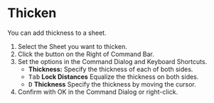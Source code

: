 
# Thicken

<Reference shortcut="" command="Thicken" button="Right of Command Bar" />

You can add thickness to a sheet.

1. Select the Sheet you want to thicken.
2. Click the button <ButtonIcon type="button-thicken" /> on the Right of Command Bar.
3. Set the options in the Command Dialog and Keyboard Shortcuts.
    - **Thickness:** Specify the thickness of each of both sides.
    - <kbd>Tab</kbd> **Lock Distances** Equalize the thickness on both sides.
    - <kbd>D</kbd> **Thickness** Specify the thickness by moving the cursor.
4. Confirm with OK in the Command Dialog or right-click.





